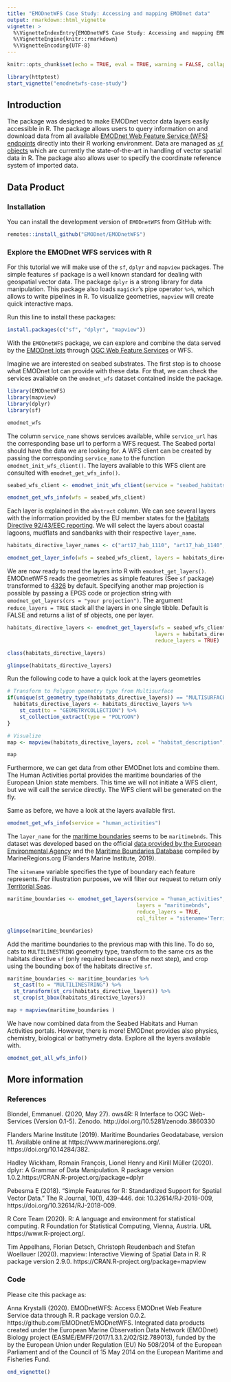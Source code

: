 ```yaml
---
title: "EMODnetWFS Case Study: Accessing and mapping EMODnet data"
output: rmarkdown::html_vignette
vignette: >
  %\VignetteIndexEntry{EMODnetWFS Case Study: Accessing and mapping EMODnet data}
  %\VignetteEngine{knitr::rmarkdown}
  %\VignetteEncoding{UTF-8}
---
```


```r
knitr::opts_chunk$set(echo = TRUE, eval = TRUE, warning = FALSE, collapse = TRUE, comment = "#>")
```

```r
library(httptest)
start_vignette("emodnetwfs-case-study")
```

## Introduction

The package was designed to make EMODnet vector data layers easily accessible in R. The package allows users to query information on and download data from all available [EMODnet Web Feature Service (WFS) endpoints](https://www.emodnet.eu/en/data) directly into their R working environment. Data are managed as [`sf` objects](https://r-spatial.github.io/sf/) which are currently the state-of-the-art in handling of vector spatial data in R. The package also allows user to specify the coordinate reference system of imported data.

## Data Product
### Installation

You can install the development version of `EMODnetWFS` from GitHub with:

```r
remotes::install_github("EMODnet/EMODnetWFS")
```

### Explore the EMODnet WFS services with R

For this tutorial we will make use of the `sf`,  `dplyr`  and `mapview` packages. The simple features `sf` package is a well known standard for dealing with geospatial vector data. The package `dplyr` is a strong library for data manipulation. This package also loads `magickr`'s pipe operator `%>%`, which allows to write pipelines in R. To visualize geometries,  `mapview` will create quick interactive maps.

Run this line to install these packages:

```r
install.packages(c("sf", "dplyr", "mapview"))
```



With the `EMODnetWFS` package, we can explore and combine the data served by the [EMODnet lots ](https://www.emodnet.eu/en/portals) through [OGC Web Feature Services](https://en.wikipedia.org/wiki/Web_Feature_Service) or WFS. 

Imagine we are interested on seabed substrates. The first stop is to choose what EMODnet lot can provide with these data. For that, we can check the services available on the `emodnet_wfs` dataset contained inside the package. 

```r
library(EMODnetWFS)
library(mapview)
library(dplyr)
library(sf)

emodnet_wfs
```



The column `service_name` shows services available, while  `service_url` has the corresponding base url to perform a WFS request. The Seabed portal should have the data we are looking for. A WFS client can be created by passing the corresponding `service_name` to the function `emodnet_init_wfs_client()`. The layers available to this WFS client are consulted with `emodnet_get_wfs_info()`.

```r
seabed_wfs_client <- emodnet_init_wfs_client(service = "seabed_habitats_general_datasets_and_products")

emodnet_get_wfs_info(wfs = seabed_wfs_client)
```



Each layer is explained in the `abstract` column. We can see several layers with the information provided by the EU member states for the [Habitats Directive 92/43/EEC reporting](https://www.eea.europa.eu/data-and-maps/data/article-17-database-habitats-directive-92-43-eec-2). We will select the layers about coastal lagoons, mudflats and sandbanks with their respective `layer_name`.

```r
habitats_directive_layer_names <- c("art17_hab_1110", "art17_hab_1140", "art17_hab_1150")

emodnet_get_layer_info(wfs = seabed_wfs_client, layers = habitats_directive_layer_names)
```



We are now ready to read the layers into R with `emodnet_get_layers()`. EMODnetWFS reads the geometries as simple features (See `sf` package) transformed to [4326](https://epsg.io/4326) by default. Specifying another map projection is possible by passing a EPGS code or projection string with `emodnet_get_layers(crs = "your projection")`. The argument `reduce_layers = TRUE` stack all the layers in one single tibble. Default is FALSE and returns a list of sf objects, one per layer.

```r
habitats_directive_layers <- emodnet_get_layers(wfs = seabed_wfs_client, 
                                                layers = habitats_directive_layer_names, 
                                                reduce_layers = TRUE)  

class(habitats_directive_layers)

glimpse(habitats_directive_layers)
```



Run the following code to have a quick look at the layers geometries
```r
# Transform to Polygon geometry type from Multisurface
if(unique(st_geometry_type(habitats_directive_layers)) == "MULTISURFACE"){
  habitats_directive_layers <- habitats_directive_layers %>% 
    st_cast(to = "GEOMETRYCOLLECTION") %>% 
    st_collection_extract(type = "POLYGON")
}

# Visualize
map <- mapview(habitats_directive_layers, zcol = "habitat_description", burst = TRUE)

map
```


Furthermore, we can get data from other EMODnet lots and combine them. The Human Activities portal provides the maritime boundaries of the European Union state members. This time we will not initiate a WFS client, but we will call the service directly. The WFS client will be generated on the fly.

Same as before, we have a look at the layers available first.

```r
emodnet_get_wfs_info(service = "human_activities")
```



The `layer_name` for the [maritime boundaries](https://www.eea.europa.eu/data-and-maps/data/maritime-boundaries) seems to be `maritimebnds`. This dataset was developed based on the official [data provided by the European Environmental Agency](https://www.eea.europa.eu/data-and-maps/data/maritime-boundaries) and the [Maritime Boundaries Database](https://marineregions.org/eez.php) compiled by MarineRegions.org (Flanders Marine Institute, 2019).

The `sitename` variable specifies the type of boundary each feature represents. For illustration purposes, we will filter our request to return only [Territorial Seas](https://www.un.org/depts/los/convention_agreements/texts/unclos/part2.htm). 

```r
maritime_boundaries <- emodnet_get_layers(service = "human_activities", 
                                          layers = "maritimebnds", 
                                          reduce_layers = TRUE,
                                          cql_filter = "sitename='Territory sea (12 nm)'")

glimpse(maritime_boundaries)
```



Add the maritime boundaries to the previous map with this line. To do so, cats to `MULTILINESTRING` geometry type, transform to the same crs as the habitats directive `sf` (only required because of the next step), and crop using the bounding box of the habitats directive `sf`.
```r

maritime_boundaries <- maritime_boundaries %>% 
  st_cast(to = "MULTILINESTRING") %>%
  st_transform(st_crs(habitats_directive_layers)) %>%
  st_crop(st_bbox(habitats_directive_layers))

map + mapview(maritime_boundaries )
```


We have now combined data from the Seabed Habitats and Human Activities portals. However, there is more! EMODnet provides also physics, chemistry, biological or bathymetry data. Explore all the layers available with.

```r
emodnet_get_all_wfs_info()
```



## More information

### References

Blondel, Emmanuel. (2020, May 27). ows4R: R Interface to OGC Web-Services (Version 0.1-5). Zenodo. http://doi.org/10.5281/zenodo.3860330

Flanders Marine Institute (2019). Maritime Boundaries Geodatabase, version 11. Available online at https://www.marineregions.org/. https://doi.org/10.14284/382.

Hadley Wickham, Romain François, Lionel Henry and Kirill Müller (2020). dplyr: A Grammar of Data Manipulation. R package version 1.0.2.https://CRAN.R-project.org/package=dplyr

Pebesma E (2018). “Simple Features for R: Standardized Support for Spatial Vector Data.” The R Journal, 10(1), 439–446. doi: 10.32614/RJ-2018-009, https://doi.org/10.32614/RJ-2018-009. 

R Core Team (2020). R: A language and environment for statistical computing. R Foundation for Statistical Computing, Vienna, Austria. URL https://www.R-project.org/.

Tim Appelhans, Florian Detsch, Christoph Reudenbach and Stefan Woellauer (2020). mapview: Interactive Viewing of Spatial Data in R. R package version 2.9.0. https://CRAN.R-project.org/package=mapview

### Code

Please cite this package as: 

Anna Krystalli (2020). EMODnetWFS: Access EMODnet Web Feature Service data through R. R package version 0.0.2. https://github.com/EMODnet/EMODnetWFS. Integrated data products created under the European Marine Observation Data Network (EMODnet) Biology project (EASME/EMFF/2017/1.3.1.2/02/SI2.789013), funded by the by the European Union under Regulation (EU) No 508/2014 of the European Parliament and of the Council of 15 May 2014 on the European Maritime and Fisheries Fund.

```r
end_vignette()
```

